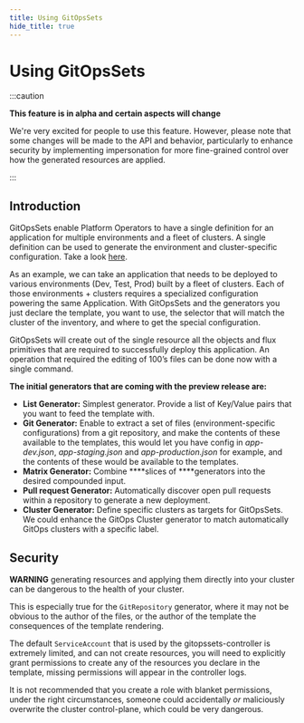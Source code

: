 ```yaml
---
title: Using GitOpsSets
hide_title: true
---
```



# Using GitOpsSets <TierLabel tiers="enterprise" />

:::caution

**This feature is in alpha and certain aspects will change**

We're very excited for people to use this feature.
However, please note that some changes will be made to the API and behavior,
particularly to enhance security by implementing impersonation for more
fine-grained control over how the generated resources are applied.

:::

## Introduction

GitOpsSets enable Platform Operators to have a single definition for an application for multiple environments and a fleet of clusters. A single definition can be used to generate the environment and cluster-specific configuration. Take a look [here](https://docs.google.com/presentation/d/107DBScCi-OndpgTPConnmDENRZo6j21Xd4Ro-8sNwYk/edit#slide=id.gf40d68bd3d_4_0).

As an example, we can take an application that needs to be deployed to various environments (Dev, Test, Prod) built by a fleet of clusters. Each of those environments + clusters requires a specialized configuration powering the same Application. With GitOpsSets and the generators you just declare the template, you want to use, the selector that will match the cluster of the inventory, and where to get the special configuration. 

GitOpsSets will create out of the single resource all the objects and flux primitives that are required to successfully deploy this application. An operation that required the editing of 100’s files can be done now with a single command. 

**The initial generators that are coming with the preview release are:**

- **List Generator:** Simplest generator. Provide a list of Key/Value pairs that you want to feed the template with.
- **Git Generator:** Enable to extract a set of files (environment-specific configurations) from a git repository, and make the contents of these available to the templates, this would let you have config in *app-dev.json*, *app-staging.json* and *app-production.json* for example, and the contents of these would be available to the templates.
- **Matrix Generator:** Combine ****slices of ****generators into the desired compounded input.
- **Pull request Generator:** Automatically discover open pull requests within a repository to generate a new deployment.
- **Cluster Generator:** Define specific clusters as targets for GitOpsSets. We could enhance the GitOps Cluster generator to match automatically GitOps clusters with a specific label.

## Security

**WARNING** generating resources and applying them directly into your cluster can be dangerous to the health of your cluster.

This is especially true for the `GitRepository` generator, where it may not be obvious to the author of the files, or the author of the template the consequences of the template rendering.

The default `ServiceAccount` that is used by the gitopssets-controller is extremely limited, and can not create resources, you will need to explicitly grant permissions to create any of the resources you declare in the template, missing permissions will appear in the controller logs.

It is not recommended that you create a role with blanket permissions, under the right circumstances, someone could accidentally _or_ maliciously overwrite the cluster control-plane, which could be very dangerous.

[^yaml]: These are written as YAML mappings


